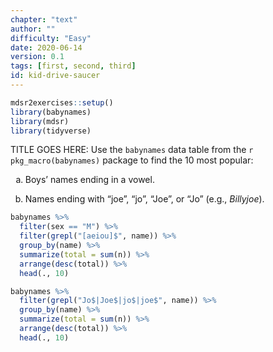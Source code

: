 ```yaml
---
chapter: "text"
author: ""
difficulty: "Easy"
date: 2020-06-14 
version: 0.1
tags: [first, second, third]
id: kid-drive-saucer
---
```


```r
mdsr2exercises::setup()
library(babynames)
library(mdsr)
library(tidyverse)
```

TITLE GOES HERE: Use the `babynames` data table from the `r pkg_macro(babynames)` package to find the 10 most popular:


a. Boys' names ending in a vowel.

b. Names ending with "joe", "jo", "Joe", or "Jo" (e.g., *Billyjoe*).


 <!--begin-answer-->
```r
babynames %>%
  filter(sex == "M") %>%
  filter(grepl("[aeiou]$", name)) %>%
  group_by(name) %>%
  summarize(total = sum(n)) %>%
  arrange(desc(total)) %>%
  head(., 10)
```

```r
babynames %>%
  filter(grepl("Jo$|Joe$|jo$|joe$", name)) %>%
  group_by(name) %>%
  summarize(total = sum(n)) %>%
  arrange(desc(total)) %>%
  head(., 10)
```
 
 <!--end-answer-->
